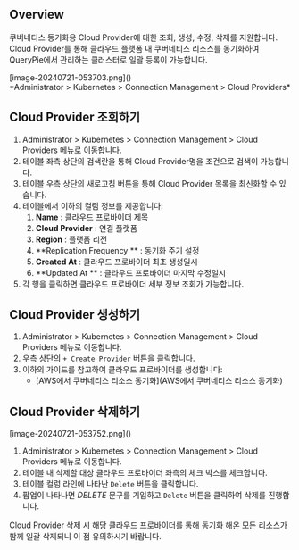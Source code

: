 
## Overview

쿠버네티스 동기화용 Cloud Provider에 대한 조회, 생성, 수정, 삭제를 지원합니다. Cloud Provider를 통해 클라우드 플랫폼 내 쿠버네티스 리소스를 동기화하여 QueryPie에서 관리하는 클러스터로 일괄 등록이 가능합니다.
<p align="center">
<div>[image-20240721-053703.png]()</div>
*Administrator &gt; Kubernetes &gt; Connection Management &gt; Cloud Providers*
</p>


## Cloud Provider 조회하기

1. Administrator &gt; Kubernetes &gt; Connection Management &gt; Cloud Providers 메뉴로 이동합니다.
2. 테이블 좌측 상단의 검색란을 통해 Cloud Provider명을 조건으로 검색이 가능합니다. 
3. 테이블 우측 상단의 새로고침 버튼을 통해 Cloud Provider 목록을 최신화할 수 있습니다. 
4. 테이블에서 이하의 컬럼 정보를 제공합니다: 
    1.  **Name**  : 클라우드 프로바이더 제목
    2.  **Cloud Provider**  : 연결 플랫폼 
    3.  **Region**  : 플랫폼 리전 
    4.  **Replication Frequency ** : 동기화 주기 설정
    5.  **Created At**  : 클라우드 프로바이더 최초 생성일시
    6.  **Updated At ** : 클라우드 프로바이더 마지막 수정일시
5. 각 행을 클릭하면 클라우드 프로바이더 세부 정보 조회가 가능합니다.


## Cloud Provider 생성하기

1. Administrator &gt; Kubernetes &gt; Connection Management &gt; Cloud Providers 메뉴로 이동합니다.
2. 우측 상단의 `+ Create Provider` 버튼을 클릭합니다.
3. 이하의 가이드를 참고하여 클라우드 프로바이더를 생성합니다:
    * [AWS에서 쿠버네티스 리소스 동기화](AWS에서 쿠버네티스 리소스 동기화)


## Cloud Provider 삭제하기

<p align="left">
<div>[image-20240721-053752.png]()</div>
</p>

1. Administrator &gt; Kubernetes &gt; Connection Management &gt; Cloud Providers 메뉴로 이동합니다.
2. 테이블 내 삭제할 대상 클라우드 프로바이더 좌측의 체크 박스를 체크합니다. 
3. 테이블 컬럼 라인에 나타난 `Delete` 버튼을 클릭합니다. 
4. 팝업이 나타나면  *DELETE*  문구를 기입하고 `Delete` 버튼을 클릭하여 삭제를 진행합니다. 

<Callout type="important">
Cloud Provider 삭제 시 해당 클라우드 프로바이더를 통해 동기화 해온 모든 리소스가 함께 일괄 삭제되니 이 점 유의하시기 바랍니다.
</Callout>
